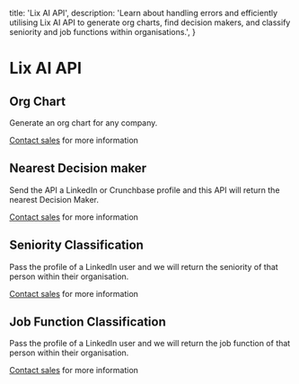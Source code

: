 
  title: 'Lix AI API',
  description: 'Learn about handling errors and efficiently utilising Lix AI API to generate org charts, find decision makers, and classify seniority and job functions within organisations.',
}

<HeroPattern />


# Lix AI API

## Org Chart

Generate an org chart for any company.

<Note><a href="#" onClick="window.Intercom('show')">Contact sales</a> for more information</Note>

## Nearest Decision maker

Send the API a LinkedIn or Crunchbase profile and this API will return the nearest Decision Maker.

<Note><a href="#" onClick="window.Intercom('show')">Contact sales</a> for more information</Note>

## Seniority Classification

Pass the profile of a LinkedIn user and we will return the seniority of that person within their organisation.

<Note><a href="#" onClick="window.Intercom('show')">Contact sales</a> for more information</Note>

## Job Function Classification

Pass the profile of a LinkedIn user and we will return the job function of that person within their organisation.

<Note><a href="#" onClick="window.Intercom('show')">Contact sales</a> for more information</Note>
